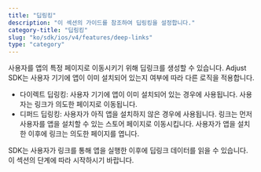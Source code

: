 ```yaml
---
title: "딥링킹"
description: "이 섹션의 가이드를 참조하여 딥링킹을 설정합니다."
category-title: "딥링킹"
slug: "ko/sdk/ios/v4/features/deep-links"
type: "category"
---
```


사용자를 앱의 특정 페이지로 이동시키기 위해 딥링크를 생성할 수 있습니다. Adjust SDK는 사용자 기기에 앱이 이미 설치되어 있는지 여부에 따라 다른 로직을 적용합니다.

-  다이렉트 딥링킹: 사용자 기기에 앱이 이미 설치되어 있는 경우에 사용됩니다. 사용자는 링크가 의도한 페이지로 이동됩니다.
-  디퍼드 딥링킹: 사용자가 아직 앱을 설치하지 않은 경우에 사용됩니다. 링크는 먼저 사용자를 앱을 설치할 수 있는 스토어 페이지로 이동시킵니다. 사용자가 앱을 설치한 이후에 링크는 의도한 페이지를 엽니다.

SDK는 사용자가 링크를 통해 앱을 실행한 이후에 딥링크 데이터를 읽을 수 있습니다. 이 섹션의 단계에 따라 시작하시기 바랍니다.
